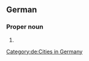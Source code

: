 ==German==
{{wikipedia}}
{{wikipedia|lang=de}}

===Proper noun===
{{de-proper noun|n}}

# {{place|de|independent city|s/Lower Saxony|c/Germany|t1=Oldenburg}}

[[Category:de:Cities in Germany]]